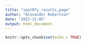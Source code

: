 ```yaml
---
title: "spotRfy_results_page"
author: "Alexander Robertson"
date: "2022-12-05"
output: html_document
---
```


```r
knitr::opts_chunk$set(echo = TRUE)
```



